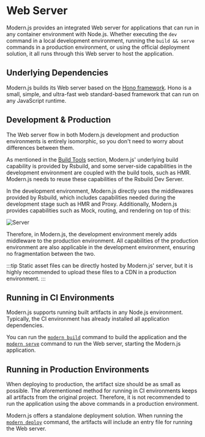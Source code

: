 # Web Server

Modern.js provides an integrated Web server for applications that can run in any container environment with Node.js. Whether executing the `dev` command in a local development environment, running the `build && serve` commands in a production environment, or using the official deployment solution, it all runs through this Web server to host the application.

## Underlying Dependencies

Modern.js builds its Web server based on the [Hono framework](https://hono.dev/). Hono is a small, simple, and ultra-fast web standard-based framework that can run on any JavaScript runtime.

## Development & Production

The Web server flow in both Modern.js development and production environments is entirely isomorphic, so you don't need to worry about differences between them.

As mentioned in the [Build Tools](/guides/concept/builder) section, Modern.js' underlying build capability is provided by Rsbuild, and some server-side capabilities in the development environment are coupled with the build tools, such as HMR. Modern.js needs to reuse these capabilities of the Rsbuild Dev Server.

In the development environment, Modern.js directly uses the middlewares provided by Rsbuild, which includes capabilities needed during the development stage such as HMR and Proxy. Additionally, Modern.js provides capabilities such as Mock, routing, and rendering on top of this:

![Server](https://lf3-static.bytednsdoc.com/obj/eden-cn/nuvjhpqnuvr/modern-website/web-server-modern.jpeg)

Therefore, in Modern.js, the development environment merely adds middleware to the production environment. All capabilities of the production environment are also applicable in the development environment, ensuring no fragmentation between the two.

:::tip
Static asset files can be directly hosted by Modern.js' server, but it is highly recommended to upload these files to a CDN in a production environment.
:::

## Running in CI Environments

Modern.js supports running built artifacts in any Node.js environment. Typically, the CI environment has already installed all application dependencies.

You can run the [`modern build`](/apis/app/commands#modern-build) command to build the application and the [`modern serve`](/apis/app/commands#modern-serve) command to run the Web server, starting the Modern.js application.

## Running in Production Environments

When deploying to production, the artifact size should be as small as possible. The aforementioned method for running in CI environments keeps all artifacts from the original project. Therefore, it is not recommended to run the application using the above commands in a production environment.

Modern.js offers a standalone deployment solution. When running the [`modern deploy`](/apis/app/commands#modern-deploy) command, the artifacts will include an entry file for running the Web server.
